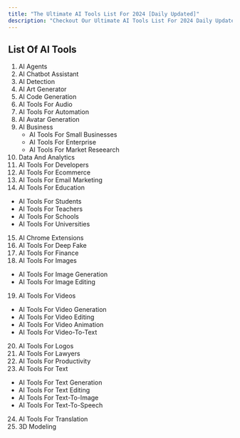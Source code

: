 ```yaml
---
title: "The Ultimate AI Tools List For 2024 [Daily Updated]"
description: "Checkout Our Ultimate AI Tools List For 2024 Daily Updated With New AI Tools. Our Tools Are Finely Curated And Selected By The AI Curator Team."
---
```



## List Of AI Tools

1. AI Agents
2. AI Chatbot Assistant
3. AI Detection
4. AI Art Generator
5. AI Code Generation
6. AI Tools For Audio
7. AI Tools For Automation
8. AI Avatar Generation
9. AI Business
   * AI Tools For Small Businesses
   * AI Tools For Enterprise
   * AI Tools For Market Reseearch 
10. Data And Analytics
11. AI Tools For Developers
12. AI Tools For Ecommerce
13. AI Tools For Email Marketing
14. AI Tools For Education
   * AI Tools For Students
   * AI Tools For Teachers
   * AI Tools For Schools
   * AI Tools For Universities 
15. AI Chrome Extensions
16. AI Tools For Deep Fake
17. AI Tools For Finance
18. AI Tools For Images
   * AI Tools For Image Generation
   * AI Tools For Image Editing
19. AI Tools For Videos
   * AI Tools For Video Generation
   * AI Tools For Video Editing
   * AI Tools For Video Animation
   * AI Tools For Video-To-Text
20. AI Tools For Logos
21. AI Tools For Lawyers 
22. AI Tools For Productivity
23. AI Tools For Text
   * AI Tools For Text Generation
   * AI Tools For Text Editing
   * AI Tools For Text-To-Image
   * AI Tools For Text-To-Speech
24. AI Tools For Translation
25. 3D Modeling